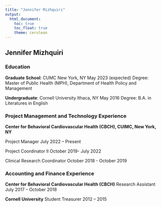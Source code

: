 ```yaml
---
title: "Jennifer Mizhquiri"
output:
  html_document:
    toc: true
    toc_float: true
    theme: cerulean
---
```


## Jennifer Mizhquiri ##
### Education ###
__Graduate School__: CUMC                    New York, NY                  May 2023 (expected)
Degree: Master of Public Health (MPH),
Department of Health Policy and Management

__Undergraduate__: Cornell University       Ithaca, NY                    May 2016
Degree: B.A. in Literatures in English

### Project Management and Technology Experience ###
__Center for Behavioral Cardiovascular Health (CBCH),  CUIMC, New York, NY__

Project Manager                          July 2022 – Present

Project Coordinator II                    October 2019- July 2022

Clinical Research Coordinator             October 2018 - October 2019

### Accounting and Finance Experience ###
__Center for Behavioral Cardiovascular Health (CBCH)__
Research Assistant       July 2017 – October 2018

__Cornell University__
Student Treasurer         2012 – 2015